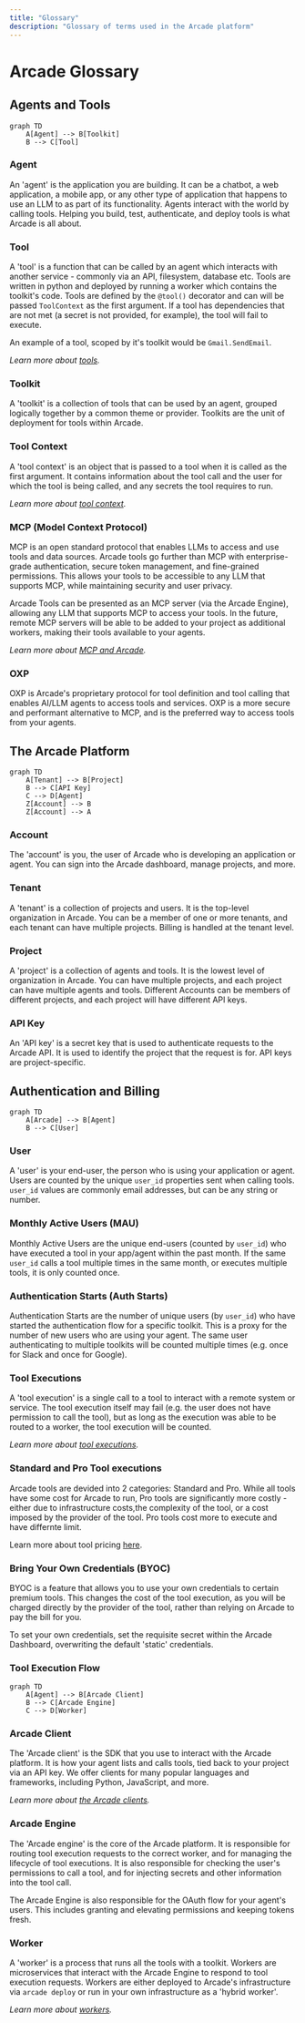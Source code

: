 ```yaml
---
title: "Glossary"
description: "Glossary of terms used in the Arcade platform"
---
```


# Arcade Glossary


## Agents and Tools

```mermaid
graph TD
    A[Agent] --> B[Toolkit]
    B --> C[Tool]
```

### Agent

An 'agent' is the application you are building.  It can be a chatbot, a web application, a mobile app, or any other type of application that happens to use an LLM to as part of its functionality.  Agents interact with the world by calling tools.  Helping you build, test, authenticate, and deploy tools is what Arcade is all about.

### Tool

A 'tool' is a function that can be called by an agent which interacts with another service - commonly via an API, filesystem, database etc.  Tools are written in python and deployed by running a worker which contains the toolkit's code.  Tools are defined by the `@tool()` decorator and can will be passed `ToolContext` as the first argument.  If a tool has dependencies that are not met (a secret is not provided, for example), the tool will fail to execute.

An example of a tool, scoped by it's toolkit would be `Gmail.SendEmail`.

*Learn more about [tools](/home/build-tools/create-a-toolkit).*

### Toolkit

A 'toolkit' is a collection of tools that can be used by an agent, grouped logically together by a common theme or provider.  Toolkits are the unit of deployment for tools within Arcade.

### Tool Context

A 'tool context' is an object that is passed to a tool when it is called as the first argument.  It contains information about the tool call and the user for which the tool is being called, and any secrets the tool requires to run.

*Learn more about [tool context](/home/build-tools/tool-context).*

### MCP (Model Context Protocol)

MCP is an open standard protocol that enables LLMs to access and use tools and data sources. Arcade tools go further than MCP with enterprise-grade authentication, secure token management, and fine-grained permissions. This allows your tools to be accessible to any LLM that supports MCP, while maintaining security and user privacy.

Arcade Tools can be presented as an MCP server (via the Arcade Engine), allowing any LLM that supports MCP to access your tools.  In the future, remote MCP servers will be able to be added to your project as additional workers, making their tools available to your agents.

*Learn more about [MCP and Arcade](/home/mcp-overview).*

### OXP

OXP is Arcade's proprietary protocol for tool definition and tool calling that enables AI/LLM agents to access tools and services.  OXP is a more secure and performant alternative to MCP, and is the preferred way to access tools from your agents.


## The Arcade Platform

```mermaid
graph TD
    A[Tenant] --> B[Project]
    B --> C[API Key]
    C --> D[Agent]
    Z[Account] --> B
    Z[Account] --> A
```

### Account

The 'account' is you, the user of Arcade who is developing an application or agent.  You can sign into the Arcade dashboard, manage projects, and more.

### Tenant

A 'tenant' is a collection of projects and users.  It is the top-level organization in Arcade.  You can be a member of one or more tenants, and each tenant can have multiple projects.  Billing is handled at the tenant level.

### Project

A 'project' is a collection of agents and tools.  It is the lowest level of organization in Arcade.  You can have multiple projects, and each project can have multiple agents and tools.  Different Accounts can be members of different projects, and each project will have different API keys.

### API Key

An 'API key' is a secret key that is used to authenticate requests to the Arcade API.  It is used to identify the project that the request is for.  API keys are project-specific.

## Authentication and Billing

```mermaid
graph TD
    A[Arcade] --> B[Agent]
    B --> C[User]
```

### User

A 'user' is your end-user, the person who is using your application or agent.  Users are counted by the unique `user_id` properties sent when calling tools.  `user_id` values are commonly email addresses, but can be any string or number.

### Monthly Active Users (MAU)

Monthly Active Users are the unique end-users (counted by `user_id`) who have executed a tool in your app/agent within the past month.  If the same `user_id` calls a tool multiple times in the same month, or executes multiple tools, it is only counted once.

### Authentication Starts (Auth Starts)

Authentication Starts are the number of unique users (by `user_id`) who have started the authentication flow for a specific toolkit.  This is a proxy for the number of new users who are using your agent.  The same user authenticating to multiple toolkits will be counted multiple times (e.g. once for Slack and once for Google).

### Tool Executions

A 'tool execution' is a single call to a tool to interact with a remote system or service. The tool execution itself may fail (e.g. the user does not have permission to call the tool), but as long as the execution was able to be routed to a worker, the tool execution will be counted.

*Learn more about [tool executions](/home/use-tools/tools-overview).*


### Standard and Pro Tool executions

Arcade tools are devided into 2 categories: Standard and Pro.  While all tools have some cost for Arcade to run, Pro tools are significantly more costly - either due to infrastructure costs,the complexity of the tool, or a cost imposed by the provider of the tool.  Pro tools cost more to execute and have differnte limit.

Learn more about tool pricing [here](https://www.arcade.dev/pricing).

### Bring Your Own Credentials (BYOC)

BYOC is a feature that allows you to use your own credentials to certain premium tools.  This changes the cost of the tool execution, as you will be charged directly by the provider of the tool, rather than relying on Arcade to pay the bill for you.

To set your own credentials, set the requisite secret within the Arcade Dashboard, overwriting the default 'static' credentials.


### Tool Execution Flow

```mermaid
graph TD
    A[Agent] --> B[Arcade Client]
    B --> C[Arcade Engine]
    C --> D[Worker]
```

### Arcade Client

The 'Arcade client' is the SDK that you use to interact with the Arcade platform.  It is how your agent lists and calls tools, tied back to your project via an API key.  We offer clients for many popular languages and frameworks, including Python, JavaScript, and more.

*Learn more about [the Arcade clients](/home/arcade-clients).*

### Arcade Engine

The 'Arcade engine' is the core of the Arcade platform.  It is responsible for routing tool execution requests to the correct worker, and for managing the lifecycle of tool executions.  It is also responsible for checking the user's permissions to call a tool, and for injecting secrets and other information into the tool call.

The Arcade Engine is also responsible for the OAuth flow for your agent's users.  This includes granting and elevating permissions and keeping tokens fresh.

### Worker

A 'worker' is a process that runs all the tools with a toolkit.  Workers are microservices that interact with the Arcade Engine to respond to tool execution requests.  Workers are either deployed to Arcade's infrastructure via `arcade deploy` or run in your own infrastructure as a 'hybrid worker'.

*Learn more about [workers](/home/hybrid-deployment/hybrid-worker).*

